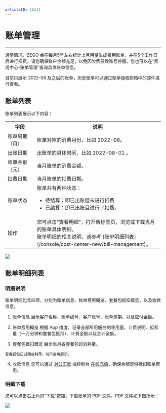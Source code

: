 ```yaml
---
articleID: 16121
---
```

# 账单管理

- - -

通常情况，ZEGO 会在每月5号左右统计上月用量生成费用账单，并在5个工作日后进行扣费。请您确保账户余额充足，以免因欠费导致账号停服。您也可以在“费用中心-账单管理”查询具体账单信息。

<Note title="说明">



目前只展示 2022-08 及之后的账单，历史账单可以通过账单接收邮箱中的邮件进行查看。


</Note>



## 账单列表

账单列表展示以下内容：

<table>

<tbody><tr>
<th>字段</th>
<th>说明</th>
</tr>
<tr>
<td>账单周期（月）</td>
<td>账单对应的消费月份，比如 2022-08。</td>
</tr>
<tr>
<td>出账日期</td>
<td>出账单的具体时间，比如 2022-08-01 。&nbsp;</td>
</tr>
<tr>
<td>账单金额（元）</td>
<td>当月账单的消费金额。</td>
</tr>
<tr>
<td>扣费日期</td>
<td>当月账单的扣费日期。</td>
</tr>
<tr>
<td>账单状态</td>
<td>账单共有两种状态：<ul><li>待结算：即已出账但未进行扣费</li><li>已结算：即已出账且进行了扣费。</li><ul></ul></ul></td>
</tr>
<tr>
<td>操作</td>
<td>您可点击“查看明细”，打开新标签页，浏览或下载当月的账单具体明细。<br />账单明细的相关说明，请参考 [账单明细列表](/console/cost-center-new/bill-management)。</td>
</tr>
</tbody></table>

<Frame width="512" height="auto" caption=""><img src="https://doc-media.zego.im/sdk-doc/Pics/Consle/09011.png" /></Frame>


## 账单明细列表

### 明细说明

账单明细包含四项，分别为账单信息、帐单费用概览、套餐包抵扣概览，以及收款信息。

1. 账单信息
展示客户名称、账单编号、客户账号、账单周期，以及应付金额。

2. 账单费用概览
根据 App 维度，记录全部所用服务的使用量、计费说明、抵扣量（一万分钟和套餐包抵扣）、计费金额以及合计金额。

3. 套餐包抵扣概览
展示当月各套餐包的消耗量。

<Warning title="注意">


    若套餐包已过期或耗尽，则不会再展示。

</Warning>



4. 收款信息
您可以通过 [对公汇款](/console/cost-center-new/cost-center) 或控制台 [在线充值](/console/cost-center-new/online-recharge)，确保余额足够抵扣账单费用。

### 明细下载

您可以点击右上角的“下载”按钮，下载账单的 PDF 文件。PDF 文件如下图所示：
<Frame width="512" height="auto" caption=""><img src="https://doc-media.zego.im/sdk-doc/Pics/Consle/09021.png" /></Frame>
